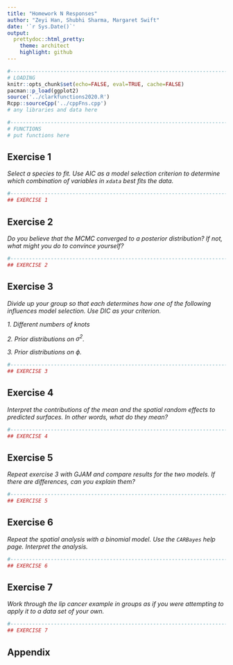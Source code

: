 ```yaml
---
title: "Homework N Responses"
author: "Zeyi Han, Shubhi Sharma, Margaret Swift"
date: '`r Sys.Date()`'
output:
  prettydoc::html_pretty:
    theme: architect
    highlight: github
---
```


```r
#----------------------------------------------------------------------------
# LOADING
knitr::opts_chunk$set(echo=FALSE, eval=TRUE, cache=FALSE)
pacman::p_load(ggplot2)
source('../clarkfunctions2020.R')
Rcpp::sourceCpp('../cppFns.cpp')
# any libraries and data here

#----------------------------------------------------------------------------
# FUNCTIONS
# put functions here

```


## Exercise 1 {#q1}

_Select a species to fit.  Use AIC as a model selection criterion to determine which combination of variables in `xdata` best fits the data._

```r
#----------------------------------------------------------------------------
## EXERCISE 1

```


## Exercise 2 {#q2}

_Do you believe that the MCMC converged to a posterior distribution?  If not, what might you do to convince yourself?_

```r
#----------------------------------------------------------------------------
## EXERCISE 2

```


## Exercise 3 {#q3}


_Divide up your group so that each determines how one of the following influences model selection.  Use DIC as your criterion._

_1. Different numbers of knots_

_2. Prior distributions on $\sigma^2$._

_3. Prior distributions on $\phi$._

```r
#----------------------------------------------------------------------------
## EXERCISE 3

```


## Exercise 4 {#q4}

_Interpret the contributions of the mean and the spatial random effects to predicted surfaces.  In other words, what do they mean?_

```r
#----------------------------------------------------------------------------
## EXERCISE 4

```


## Exercise 5 {#q5}

_Repeat exercise 3 with GJAM and compare results for the two models.  If there are differences, can you explain them?_

```r
#----------------------------------------------------------------------------
## EXERCISE 5

```

## Exercise 6 {#q6}

_Repeat the spatial analysis with a binomial model.  Use the `CARBayes` help page.  Interpret the analysis._

```r
#----------------------------------------------------------------------------
## EXERCISE 6

```

## Exercise 7 {#q7}
_Work through the lip cancer example in groups as if you were attempting to apply it to a data set of your own._

```r
#----------------------------------------------------------------------------
## EXERCISE 7

```
## Appendix {#appendix}

```r
```


